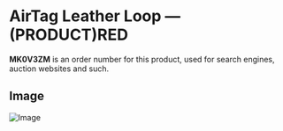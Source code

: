 
# AirTag Leather Loop — (PRODUCT)RED

<Callout type='info' emoji='👉🏻'>**MK0V3ZM** is an order number for this product, used for search engines, auction websites and such.</Callout>

## Image

![Image](https://everycase.imgix.net/everysource/MK0V3.webp)